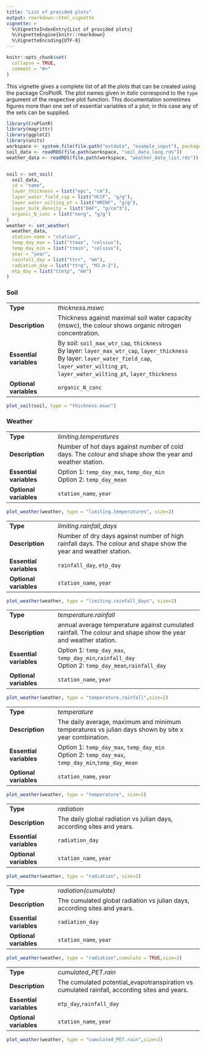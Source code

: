 ```yaml
---
title: "List of provided plots"
output: rmarkdown::html_vignette
vignette: >
  %\VignetteIndexEntry{List of provided plots}
  %\VignetteEngine{knitr::rmarkdown}
  %\VignetteEncoding{UTF-8}
---
```


```r
knitr::opts_chunk$set(
  collapse = TRUE,
  comment = "#>"
)
```

This vignette gives a complete list of all the plots that can be created using the package CroPlotR. The plot names given in *italic* correspond to the `type` argument of the respective plot function. This documentation sometimes figures more than one set of essential variables of a plot; in this case any of the sets can be supplied.

```r
library(CroPlotR)
library(magrittr)
library(ggplot2)
library(units)
workspace <- system.file(file.path("extdata", "example_input"), package = "CroPlotR")
soil_data <- readRDS(file.path(workspace, "soil_data_long.rds"))
weather_data <- readRDS(file.path(workspace, "weather_data_list.rds"))


soil <- set_soil(
  soil_data, 
  id = "name", 
  layer_thickness = list("epc", "cm"), 
  layer_water_field_cap = list("HCCF", "g/g"),
  layer_water_wilting_pt = list("HMINF", "g/g"), 
  layer_bulk_density = list("DAF", "g/cm^3"),
  organic_N_conc = list("norg", "g/g")
)
weather <- set_weather(
  weather_data,
  station_name = "station",
  temp_day_max = list("ttmax", "celsius"),
  temp_day_min = list("ttmin", "celsius"),
  year = "year",
  rainfall_day = list("ttrr", "mm"),
  radiation_day = list("ttrg", "MJ.m-2"),
  etp_day = list("ttetp", "mm")
)

```

### Soil

<!-- Sadly, soil_max_wtr_cap doesn't abbreviate to mswc. However, I think it's more important to have the direct relation of `soil_max_wtr_cap` to `layer_max_wtr_cap`. -->
| |   |
|-|---|
|**Type**|*thickness.mswc*|
|**Description**|Thickness against maximal soil water capacity (mswc), the colour shows organic nitrogen concentration.
|**Essential variables**|By soil: `soil_max_wtr_cap`, `thickness` <br/> By layer: `layer_max_wtr_cap`, `layer_thickness` <br/>By layer: `layer_water_field_cap`, `layer_water_wilting_pt`, `layer_water_wilting_pt`, `layer_thickness`|
|**Optional variables**|`organic_N_conc`|
```r
plot_soil(soil, type = "thickness.mswc")
```


### Weather
| |   |
|-|---|
|**Type**|*limiting.temperatures*|
|**Description**|Number of hot days against number of cold days. The colour and shape show the year and weather station.
|**Essential variables**|Option 1: `temp_day_max`, `temp_day_min` <br/>Option 2: `temp_day_mean`|
|**Optional variables**|`station_name`, `year`|
```r
plot_weather(weather, type = "limiting.temperatures", size=2)
```

| |   |
|-|---|
|**Type**|*limiting.rainfall_days*|
|**Description**|Number of dry days against number of high rainfall days. The colour and shape show the year and weather station.
|**Essential variables**|`rainfall_day`, `etp_day`|
|**Optional variables**|`station_name`, `year`|
```r
plot_weather(weather, type = "limiting.rainfall_days", size=2)
```

| |   |
|-|---|
|**Type**|*temperature.rainfall*|
|**Description**|annual average temperature against cumulated rainfall. The colour and shape show the year and weather station.
|**Essential variables**|Option 1: `temp_day_max`, `temp_day_min`,`rainfall_day` <br/>Option 2: `temp_day_mean`,`rainfall_day`|
|**Optional variables**|`station_name`, `year`|
```r
plot_weather(weather, type = "temperature.rainfall",size=2)
```

| |   |
|-|---|
|**Type**|*temperature*|
|**Description**|The daily average, maximum and minimum temperatures vs julian days shown by site x year combination.
|**Essential variables**|Option 1: `temp_day_max`, `temp_day_min` <br/>Option 2: `temp_day_max`, `temp_day_min`,`temp_day_mean`|
|**Optional variables**|`station_name`, `year`|
```r

plot_weather(weather, type = "temperature", size=2)
```

| |   |
|-|---|
|**Type**|*radiation*|
|**Description**|The daily global radiation vs julian days, according sites and years.
|**Essential variables**|`radiation_day`|
|**Optional variables**|`station_name`, `year`|
```r
plot_weather(weather, type = "radiation", size=2)
```

| |   |
|-|---|
|**Type**|*radiation(cumulate)*|
|**Description**|The cumulated global radiation vs julian days, according sites and years.
|**Essential variables**|`radiation_day`|
|**Optional variables**|`station_name`, `year`|
```r
plot_weather(weather, type = "radiation",cumulate = TRUE,size=2)
```

| |   |
|-|---|
|**Type**|*cumulated_PET.rain*|
|**Description**|The cumulated potential_evapotranspiration vs cumulated rainfall, according sites and years.
|**Essential variables**|`etp_day`,`rainfall_day`|
|**Optional variables**|`station_name`, `year`|
```r
plot_weather(weather, type = "cumulated_PET.rain",size=2)
```
